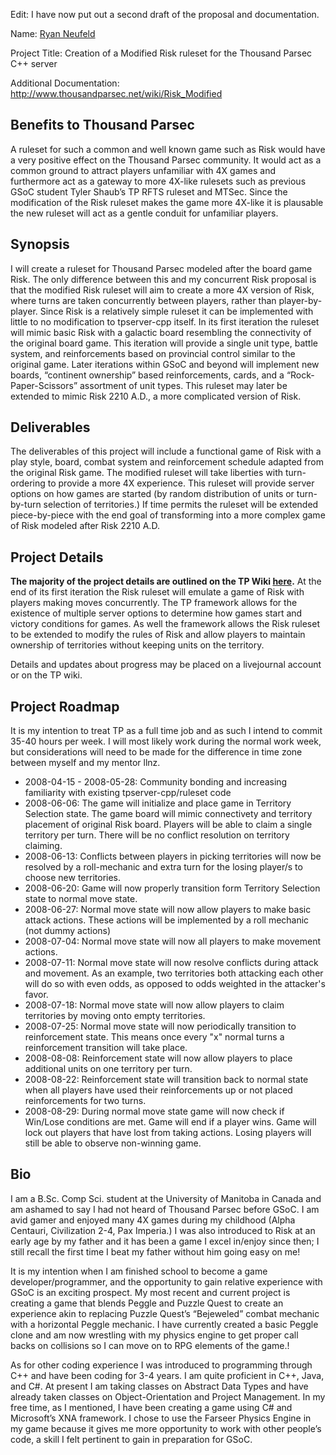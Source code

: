 Edit: I have now put out a second draft of the proposal and documentation.

Name: [[user:Jphr|Ryan Neufeld]] 

Project Title: Creation of a Modified Risk ruleset for the Thousand Parsec C++ server

Additional Documentation: http://www.thousandparsec.net/wiki/Risk_Modified

== Benefits to Thousand Parsec ==
A ruleset for such a common and well known game such as Risk would have a very positive effect on the Thousand Parsec community. It would act as a common ground to attract players unfamiliar with 4X games and furthermore act as a gateway to more 4X-like rulesets such as previous GSoC student Tyler Shaub’s TP RFTS ruleset and MTSec. Since the modification of the Risk ruleset makes the game more 4X-like it is plausable the new ruleset will act as a gentle conduit for unfamiliar players.


== Synopsis ==
I will create a ruleset for Thousand Parsec modeled after the board game Risk. The only difference between this and my concurrent Risk proposal is that the modified Risk ruleset will aim to create a more 4X version of Risk, where turns are taken concurrently between players, rather than player-by-player. Since Risk is a relatively simple ruleset it can be implemented with little to no modification to tpserver-cpp itself. In its first iteration the ruleset will mimic basic Risk with a galactic board resembling the connectivity of the original board game. This iteration will provide a single unit type, battle system, and reinforcements based on provincial control similar to the original game. Later iterations within GSoC and beyond will implement new boards, “continent ownership” based reinforcements, cards, and a “Rock-Paper-Scissors” assortment of unit types. This ruleset may later be extended to mimic Risk 2210 A.D., a more complicated version of Risk. 


== Deliverables ==
The deliverables of this project will include  a functional game of Risk with a play style, board, combat system and reinforcement schedule adapted from the original Risk game. The modified ruleset will take liberties with turn-ordering to provide a more 4X experience. This ruleset will provide server options on how games are started (by random distribution of units or turn-by-turn selection of territories.) If time permits the ruleset will be extended piece-by-piece with the end goal of transforming into a more complex game of Risk modeled after Risk 2210 A.D.


== Project Details ==
'''The majority of the project details are outlined on the TP Wiki [[Risk Modified|here]].''' At the end of its first iteration the Risk ruleset will emulate a game of Risk with players making moves concurrently. The TP framework allows for the existence of multiple server options to determine how games start and victory conditions for games. As well the framework allows the Risk ruleset to be extended to modify the rules of Risk and allow players to maintain ownership of territories without keeping units on the territory.

Details and updates about progress may be placed on a livejournal account or on the TP wiki.


== Project Roadmap ==
It is my intention to treat TP as a full time job and as such I intend to commit 35-40 hours per week. I will most likely work during the normal work week, but considerations will need to be made for the difference in time zone between myself and my mentor llnz.
*2008-04-15 - 2008-05-28: Community bonding and increasing familiarity with existing tpserver-cpp/ruleset code
*2008-06-06: The game will initialize and place game in Territory Selection state. The game board will mimic connectivety and territory placement of original Risk board. Players will be able to claim a single territory per turn. There will be no conflict resolution on territory claiming.
*2008-06-13: Conflicts between players in picking territories will now be resolved by a roll-mechanic and extra turn for the losing player/s to choose new territories.
*2008-06-20: Game will now properly transition form Territory Selection state to normal move state.
*2008-06-27: Normal move state will now allow players to make basic attack actions. These actions will be implemented by a roll mechanic (not dummy actions)
*2008-07-04: Normal move state will now all players to make movement actions.
*2008-07-11: Normal move state will now resolve conflicts during attack and movement. As an example, two territories both attacking each other will do so with even odds, as opposed to odds weighted in the attacker's favor.
*2008-07-18: Normal move state will now allow players to claim territories by moving onto empty territories.
*2008-07-25: Normal move state will now periodically transition to reinforcement state. This means once every "x" normal turns a reinforcement transition will take place.
*2008-08-08: Reinforcement state will now allow players to place additional units on one territory per turn.  
*2008-08-22: Reinforcement state will transition back to normal state when all players have used their reinforcements up or not placed reinforcements for two turns.
*2008-08-29: During normal move state game will now check if Win/Lose conditions are met. Game will end if a player wins. Game will lock out players that have lost from taking actions. Losing players will still be able to observe non-winning game.

== Bio ==
I am a B.Sc. Comp Sci. student at the University of Manitoba in Canada and am ashamed to say I had not heard of Thousand Parsec before GSoC. I am avid gamer and enjoyed many 4X games during my childhood (Alpha Centauri, Civilization 2-4, Pax Imperia.) I was also introduced to Risk at an early age by my father and it has been a game I excel in/enjoy since then; I still recall the first time I beat my father without him going easy on me!

It is my intention when I am finished school to become a game developer/programmer, and the opportunity to gain relative experience with GSoC is an exciting prospect. My most recent and current project is creating a game that blends Peggle and Puzzle Quest to create an experience akin to replacing Puzzle Quest’s “Bejeweled” combat mechanic with a horizontal Peggle mechanic. I have currently created a basic Peggle clone and am now wrestling with my physics engine to get proper call backs on collisions so I can move on to RPG elements of the game.!

As for other coding experience I was introduced to programming through C++ and have been coding for 3-4 years. I am quite proficient in C++, Java, and C#. At present I am taking classes on Abstract Data Types and have already taken classes on Object-Orientation and Project Management. In my free time, as I mentioned, I have been creating a game using C# and Microsoft’s XNA framework. I chose to use the Farseer Physics Engine in my game because it gives me more opportunity to work with other people’s code, a skill I felt pertinent to gain in preparation for GSoC.